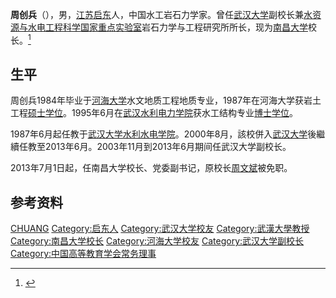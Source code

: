 {{update|time=2013-06-22T01:46:09+00:00}}
{{學術研究工作者
| 姓名     = 周创兵
| 圖像     = 
| 圖像大小 = 
| 職務     = [[南昌大学|南昌大学]]校长
| 時期     = 
| 性別     = 男
| 原名     = 
| 異名     = 
| 筆名     =
| 字       = 
| 號       = 
| 國籍     = {{PRC}}
| 籍貫     = [[江苏省|江苏省]][[启东市|启东市]]
| 出生     =  1962年11月
| 出生地點 = 
| 逝世     = 
| 逝世地點 = 
| 居處     = 
| 紀念建築 = 
| 職業     = 
| 種族     = 
| 語言     = 
| 政黨     = [[中国共产党|中国共产党]]
| 宗教信仰 = 
| 父母     =
| 配偶     = 
| 子女     = 
| 親屬     = 
| 研究領域 = 水工岩石力学
| 機構     = [[南昌大学|南昌大学]]
| 學歷     = [[河海大学|河海大学]]<br /> [[武汉水利电力学院|武汉水利电力学院]]
| 經歷     = 
| 作品     = 
| 獎項     = 
| 受影響于 = 
| 施影響於 = 
| 官方網   = 
| 簽名     = 
}}
'''周创兵'''（{{bd|1962年|11月||}}），男，[[江苏|江苏]][[启东|启东]]人，中国水工岩石力学家。曾任[[武汉大学|武汉大学]]副校长兼[[水资源与水电工程科学国家重点实验室|水资源与水电工程科学国家重点实验室]]岩石力学与工程研究所所长，现为[[南昌大学|南昌大学]]校长。<ref>{{cite web|url=http://www.whrsm.cas.cn/zt/emdct973/xmzj/201001/t20100111_2724311.html|title=周创兵|access-date=2016-08-24|archive-date=2020-05-14|archive-url=https://web.archive.org/web/20200514204314/http://www.whrsm.cas.cn/zt/emdct973/xmzj/201001/t20100111_2724311.html|dead-url=no}}</ref>

== 生平 ==
周创兵1984年毕业于[[河海大学|河海大学]]水文地质工程地质专业，1987年在河海大学获岩土工程[[硕士学位|硕士学位]]。1995年6月在[[武汉水利电力学院|武汉水利电力学院]]获水工结构专业[[博士学位|博士学位]]。

1987年6月起任教于[[武汉大学水利水电学院|武汉大学水利水电学院]]。2000年8月，該校併入[[武汉大学|武汉大学]]後繼續任教至2013年6月。2003年11月到2013年6月期间任武汉大学副校长。

2013年7月1日起，任南昌大学校长、党委副书记，原校长[[周文斌|周文斌]]被免职。

== 参考资料 ==
{{reflist}}

{{Navboxes
| title  = 周创兵在[[中国高等教育学会|中国高等教育学会]]的职务
| list1  =
{{中国高等教育学会第七届理事会}}
}}

{{Authority control}}
{{DEFAULTSORT:Zhou周}}
[[Category:周姓|CHUANG]]
[[Category:启东人|Category:启东人]]
[[Category:武汉大学校友|Category:武汉大学校友]]
[[Category:武漢大學教授|Category:武漢大學教授]]
[[Category:南昌大学校长|Category:南昌大学校长]]
[[Category:河海大学校友|Category:河海大学校友]]
[[Category:武汉大学副校长|Category:武汉大学副校长]]
[[Category:中国高等教育学会常务理事|Category:中国高等教育学会常务理事]]